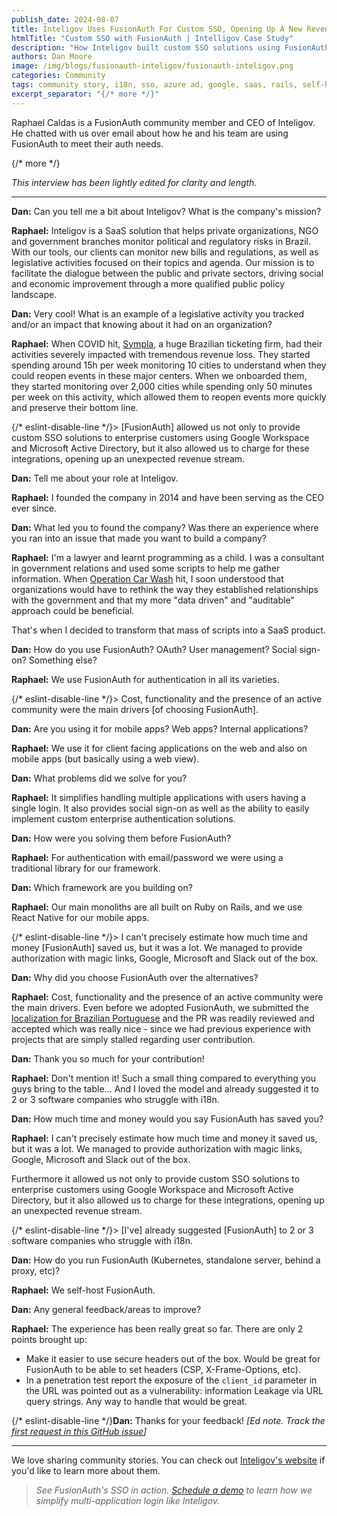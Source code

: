 ```yaml
---
publish_date: 2024-08-07
title: Inteligov Uses FusionAuth For Custom SSO, Opening Up A New Revenue Stream
htmlTitle: "Custom SSO with FusionAuth | Intelligov Case Study"
description: "How Inteligov built custom SSO solutions using FusionAuth, integrating with Google Workspace and AD to simplify auth and create new revenue streams."
authors: Dan Moore
image: /img/blogs/fusionauth-inteligov/fusionauth-inteligov.png
categories: Community
tags: community story, i18n, sso, azure ad, google, saas, rails, self-hosted
excerpt_separator: "{/* more */}"
---
```


Raphael Caldas is a FusionAuth community member and CEO of Inteligov. He chatted with us over email about how he and his team are using FusionAuth to meet their auth needs. 

{/* more */}

*This interview has been lightly edited for clarity and length.*

-------

**Dan:** Can you tell me a bit about Inteligov? What is the company's mission?

**Raphael:** Inteligov is a SaaS solution that helps private organizations, NGO and government branches monitor political and regulatory risks in Brazil. With our tools, our clients can monitor new bills and regulations, as well as legislative activities focused on their topics and agenda. Our mission is to facilitate the dialogue between the public and private sectors, driving social and economic improvement through a more qualified public policy landscape.

**Dan:** Very cool! What is an example of a legislative activity you tracked and/or an impact that knowing about it had on an organization?

**Raphael:** When COVID hit, [Sympla](https://www.sympla.com.br/), a huge Brazilian ticketing firm, had their activities severely impacted with tremendous revenue loss. They started spending around 15h per week monitoring 10 cities to understand when they could reopen events in these major centers. When we onboarded them, they started monitoring over 2,000 cities while spending only 50 minutes per week on this activity, which allowed them to reopen events more quickly and preserve their bottom line.

{/* eslint-disable-line */}> [FusionAuth] allowed us not only to provide custom SSO solutions to enterprise customers using Google Workspace and Microsoft Active Directory, but it also allowed us to charge for these integrations, opening up an unexpected revenue stream.

**Dan:** Tell me about your role at Inteligov.

**Raphael:** I founded the company in 2014 and have been serving as the CEO ever since.

**Dan:** What led you to found the company? Was there an experience where you ran into an issue that made you want to build a company?

**Raphael:** I'm a lawyer and learnt programming as a child. I was a consultant in government relations and used some scripts to help me gather information. When [Operation Car Wash](https://en.wikipedia.org/wiki/Operation_Car_Wash) hit, I soon understood that organizations would have to rethink the way they established relationships with the government and that my more "data driven" and "auditable" approach could be beneficial.

That's when I decided to transform that mass of scripts into a SaaS product.

**Dan:** How do you use FusionAuth? OAuth? User management? Social sign-on? Something else?

**Raphael:** We use FusionAuth for authentication in all its varieties.

{/* eslint-disable-line */}> Cost, functionality and the presence of an active community were the main drivers [of choosing FusionAuth].

**Dan:** Are you using it for mobile apps? Web apps? Internal applications?

**Raphael:** We use it for client facing applications on the web and also on mobile apps (but basically using a web view).

**Dan:** What problems did we solve for you?

**Raphael:** It simplifies handling multiple applications with users having a single login. It also provides social sign-on as well as the ability to easily implement custom enterprise authentication solutions.

**Dan:** How were you solving them before FusionAuth?

**Raphael:** For authentication with email/password we were using a traditional library for our framework.

**Dan:** Which framework are you building on?

**Raphael:** Our main monoliths are all built on Ruby on Rails, and we use React Native for our mobile apps. 

{/* eslint-disable-line */}> I can't precisely estimate how much time and money [FusionAuth] saved us, but it was a lot. We managed to provide authorization with magic links, Google, Microsoft and Slack out of the box.

**Dan:** Why did you choose FusionAuth over the alternatives?

**Raphael:** Cost, functionality and the presence of an active community were the main drivers. Even before we adopted FusionAuth, we submitted the [localization for Brazilian Portuguese](https://github.com/FusionAuth/fusionauth-localization/blob/main/theme/messages_pt_BR.properties) and the PR was readily reviewed and accepted which was really nice - since we had previous experience with projects that are simply stalled regarding user contribution.

**Dan:** Thank you so much for your contribution!

**Raphael:** Don't mention it! Such a small thing compared to everything you guys bring to the table... And I loved the model and already suggested it to 2 or 3 software companies who struggle with i18n.

**Dan:** How much time and money would you say FusionAuth has saved you?

**Raphael:** I can't precisely estimate how much time and money it saved us, but it was a lot. We managed to provide authorization with magic links, Google, Microsoft and Slack out of the box.

Furthermore it allowed us not only to provide custom SSO solutions to enterprise customers using Google Workspace and Microsoft Active Directory, but it also allowed us to charge for these integrations, opening up an unexpected revenue stream.

{/* eslint-disable-line */}> [I've] already suggested [FusionAuth] to 2 or 3 software companies who struggle with i18n.

**Dan:** How do you run FusionAuth (Kubernetes, standalone server, behind a proxy, etc)?

**Raphael:** We self-host FusionAuth.

**Dan:** Any general feedback/areas to improve?

**Raphael:** The experience has been really great so far. There are only 2 points brought up:

* Make it easier to use secure headers out of the box. Would be great for FusionAuth to be able to set headers (CSP, X-Frame-Options, etc).
* In a penetration test report the exposure of the `client_id` parameter in the URL was pointed out as a vulnerability: information Leakage via URL query strings. Any way to handle that would be great.

{/* eslint-disable-line */}**Dan:** Thanks for your feedback! _[Ed note. Track the [first request in this GitHub issue](https://github.com/FusionAuth/fusionauth-issues/issues/1510)]_

-------

We love sharing community stories. You can check out [Inteligov's website](https://www.inteligov.com.br/) if you'd like to learn more about them.

> _See FusionAuth's SSO in action. [Schedule a demo](/contact) to learn how we simplify multi-application login like Inteligov._


